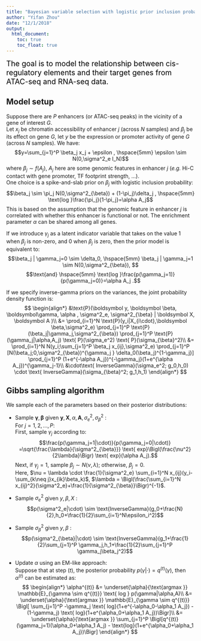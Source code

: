 ```yaml
---
title: "Bayesian variable selection with logistic prior inclusion probability"
author: "Yifan Zhou"
date: "12/1/2018"
output: 
  html_document: 
    toc: true
    toc_float: true
---
```


<span style="color:black; font-size:1.4em;">The goal is to model the relationship between cis-regulatory elements and their target genes from ATAC-seq and RNA-seq data.

## Model setup

Suppose there are _P_ enhancers (or ATAC-seq peaks) in the vicinity of a gene of interest _G_.    
Let $x_j$ be chromatin accessibility of enhancer _j_ (across $N$ samples) and $\beta_j$ be its effect on gene _G_, let _y_ be the expression or promoter activity of gene _G_ (across $N$ samples). We have:
$$y=\sum_{j=1}^P \beta_j x_j + \epsilon , \hspace{5mm} \epsilon \sim N(0,\sigma^2_e I_N)$$
where $\beta_j \sim f(A_j)$, $A_j$ here are some genomic features in enhancer _j_ (_e.g._ Hi-C contact with gene promoter, TF footprint strength, ...).   
One choice is a spike-and-slab prior on $\beta_j$ with logistic inclusion probability:
$$\beta_j \sim \pi_j N(0,\sigma^2_{\beta}) + (1-\pi_j)\delta_j , \hspace{5mm} \text{log }\frac{\pi_j}{1-\pi_j}=\alpha A_j$$
This is based on the assumption that the genomic feature in enhancer _j_ is correlated with whether this enhancer is functional or not. The enrichment parameter $\alpha$ can be shared among all genes.

If we introduce $\gamma_j$ as a latent indicator variable that takes on the value 1 when $\beta_j$ is non-zero, and 0 when $\beta_j$ is zero, then the prior model is equivalent to:
$$\beta_j | \gamma_j=0 \sim \delta_0, \hspace{5mm}  \beta_j | \gamma_j=1 \sim N(0,\sigma^2_{\beta}), $$
$$\text{and}  \hspace{5mm}  \text{log }\frac{p(\gamma_j=1)}{p(\gamma_j=0)}=\alpha A_j .$$

If we specify inverse-gamma priors on the variances, the joint probability density function is:
$$
\begin{align*}
&\text{P}(\boldsymbol y, \boldsymbol \beta, \boldsymbol\gamma, \alpha , \sigma^2_e, \sigma^2_{\beta} | \boldsymbol X, \boldsymbol A )\\ 
&= \prod_{i=1}^N \text{P}(y_i|X_{i\cdot},\boldsymbol \beta,\sigma^2_e) \prod_{j=1}^P \text{P}(\beta_j|\gamma_j,\sigma^2_{\beta}) \prod_{j=1}^P \text{P}(\gamma_j|\alpha,A_j) \text{ P}(\sigma_e^2) \text{ P}(\sigma_{\beta}^2)\\
&= \prod_{i=1}^N N(y_i;\sum_{j=1}^P \beta_j x_{ij},\sigma^2_e) \prod_{j=1}^P [N(\beta_j;0,\sigma^2_{\beta})^{\gamma_j } \delta_0(\beta_j)^{1-\gamma_j}] \prod_{j=1}^P (1+e^{-\alpha A_j})^{-\gamma_j}(1+e^{\alpha A_j})^{\gamma_j-1}\\
&\cdot\text{ InverseGamma}(\sigma_e^2; g_0,h_0) \cdot \text{ InverseGamma}(\sigma_{\beta}^2; g_1,h_1)
\end{align*}
$$

## Gibbs sampling algorithm

We sample each of the parameters based on their posterior distributions:

* Sample $\boldsymbol \gamma, \boldsymbol \beta$ given $\boldsymbol y, \boldsymbol X, \alpha, \boldsymbol A, \sigma^2_e, \sigma^2_{\beta}$ :   
For $j=1,2, ... ,P$:    
First, sample $\gamma_j$ according to: 
$$\frac{p(\gamma_j=1|\cdot)}{p(\gamma_j=0|\cdot)} =\sqrt{\frac{\lambda}{\sigma^2_{\beta}}} \text{ exp}\Bigl(\frac{\nu^2}{2\lambda}\Bigr) \text{ exp}(\alpha A_j).$$
Next, if $\gamma_j=1$, sample $\beta_j \sim N(\nu, \lambda)$; otherwise, $\beta_j=0$.   
Here, $\nu = \lambda \cdot \frac{1}{\sigma^2_e} \sum_{i=1}^N x_{ij}(y_i-\sum_{k\neq j}x_{ik}\beta_k)$,
$\lambda = \Bigl(\frac{\sum_{i=1}^N x_{ij}^2}{\sigma^2_e}+\frac{1}{\sigma^2_{\beta}}\Bigr)^{-1}$.

* Sample $\sigma^2_e$ given $y,\beta,X$ :   
$$p(\sigma^2_e|\cdot) \sim \text{InverseGamma}(g_0+\frac{N}{2},h_0+\frac{1}{2}\sum_{i=1}^N\epsilon_i^2)$$

* Sample $\sigma^2_{\beta}$ given $y,\beta$ :   
$$p(\sigma^2_{\beta}|\cdot) \sim \text{InverseGamma}(g_1+\frac{1}{2}\sum_{j=1}^P \gamma_j,h_1+\frac{1}{2}\sum_{j=1}^P \gamma_j\beta_j^2)$$

* Update $\alpha$ using an EM-like approach:   
Suppose that at step $(t)$, the posterior probability $p(\gamma|\cdot)=q^{(t)}(\gamma)$, then $\alpha^{(t)}$ can be estimated as:
$$
\begin{align*}
\alpha^{(t)} &= \underset{\alpha}{\text{argmax }} \mathbb{E}_{\gamma \sim q^{(t)}} \text{ log } p(\gamma|\alpha,A)\\
&= \underset{\alpha}{\text{argmax }} \mathbb{E}_{\gamma \sim q^{(t)}} \Bigl[ \sum_{j=1}^P -\gamma_j \text{ log}(1+e^{-\alpha_0-\alpha_1 A_j}) - (1-\gamma_j) \text{ log}(1+e^{\alpha_0+\alpha_1 A_j})\Bigr]\\
&= \underset{\alpha}{\text{argmax }} \sum_{j=1}^P \Bigl[q^{(t)}(\gamma_j=1)(\alpha_0+\alpha_1 A_j) - \text{log}(1+e^{\alpha_0+\alpha_1 A_j})\Bigr]
\end{align*}
$$

